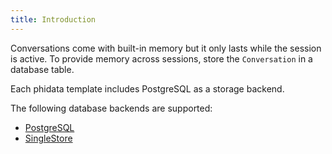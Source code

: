 ```yaml
---
title: Introduction
---
```


Conversations come with built-in memory but it only lasts while the session is active. To provide memory across sessions, store the `Conversation` in a database table.

Each phidata template includes PostgreSQL as a storage backend.

The following database backends are supported:

- [PostgreSQL](/blocks/storage/postgres)
- [SingleStore](/blocks/storage/singlestore)
